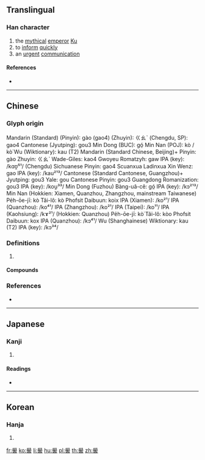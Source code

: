 {{character info/new}}
{{also|喾}}
==Translingual==

===Han character===
{{Han char|rn=30|rad=口|as=17|sn=20|four=77601|canj=HBHGR|ids=⿱𦥯告}}

# the [[mythical]] [[emperor]] [[w:Emperor Ku|Ku]]
# to [[inform]] [[quickly]]
# an [[urgent]] [[communication]]

====References====
* {{Han ref|kx=0214.040|dkj=04586|dj=0436.310|hdz=10704.040|uh=56B3|ud=22195|bh=F441|bd=62529}}

----

==Chinese==
{{zh-forms|s=喾}}

===Glyph origin===
{{Han etym}}


Mandarin
(Standard)
(Pinyin): gào (gao4)
(Zhuyin): ㄍㄠˋ
(Chengdu, SP): gao4
Cantonese (Jyutping): gou3
Min Dong (BUC): gó̤
Min Nan (POJ): kò / kò͘
Wu (Wiktionary): kau (T2)
Mandarin
(Standard Chinese, Beijing)+
Pinyin: gào
Zhuyin: ㄍㄠˋ
Wade-Giles: kao4
Gwoyeu Romatzyh: gaw
IPA (key): /kɑʊ̯⁵¹/
(Chengdu)
Sichuanese Pinyin: gao4
Scuanxua Ladinxua Xin Wenz: gao
IPA (key): /kau²¹³/
Cantonese
(Standard Cantonese, Guangzhou)+
Jyutping: gou3
Yale: gou
Cantonese Pinyin: gou3
Guangdong Romanization: gou3
IPA (key): /kou̯³³/
Min Dong
(Fuzhou)
Bàng-uâ-cê: gó̤
IPA (key): /kɔ²¹³/
Min Nan
(Hokkien: Xiamen, Quanzhou, Zhangzhou, mainstream Taiwanese)
Pe̍h-ōe-jī: kò
Tâi-lô: kò
Phofsit Daibuun: koix
IPA (Xiamen): /ko²¹/
IPA (Quanzhou): /ko⁴¹/
IPA (Zhangzhou): /ko²¹/
IPA (Taipei): /ko¹¹/
IPA (Kaohsiung): /kɤ²¹/
(Hokkien: Quanzhou)
Pe̍h-ōe-jī: kò͘
Tâi-lô: kòo
Phofsit Daibuun: kox
IPA (Quanzhou): /kɔ⁴¹/
Wu
(Shanghainese)
Wiktionary: kau (T2)
IPA (key): /kɔ³⁴/

===Definitions===
{{zh-hanzi}}

# {{rfdef|zh}}

====Compounds====
{{zh-der|帝嚳}}

===References===
* {{R:yue:Hanzi}}

----

==Japanese==

===Kanji===
{{ja-kanji|grade=|rs=口17}}

# {{defn|lang=ja|sort=口17}}

====Readings====
* {{ja-readings|on=[[こく]] (koku)|kun=[[つげる]] (tsugeru)}}

----

==Korean==

===Hanja===
{{ko-hanja|hangeul=고|rv=go|mr=ko}}

# {{defn|lang=ko|sort=口17}}

[[fr:嚳]]
[[ko:嚳]]
[[li:嚳]]
[[hu:嚳]]
[[pl:嚳]]
[[th:嚳]]
[[zh:嚳]]